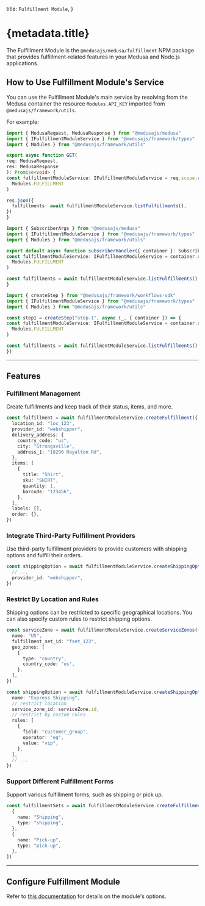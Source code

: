 
  title: `Fulfillment Module`,
}

# {metadata.title}

The Fulfillment Module is the `@medusajs/medusa/fulfillment` NPM package that provides fulfillment-related features in your Medusa and Node.js applications.

## How to Use Fulfillment Module's Service

You can use the Fulfillment Module's main service by resolving from the Medusa container the resource `Modules.API_KEY` imported from `@medusajs/framework/utils`.

For example:

<CodeTabs groupId="resource-type">
  <CodeTab label="API Route" value="api-route">

  ```ts title="src/api/store/custom/route.ts"
  import { MedusaRequest, MedusaResponse } from "@medusajs/medusa"
  import { IFulfillmentModuleService } from "@medusajs/framework/types"
  import { Modules } from "@medusajs/framework/utils"

export async function GET(
  req: MedusaRequest,
  res: MedusaResponse
): Promise<void> {
  const fulfillmentModuleService: IFulfillmentModuleService = req.scope.resolve(
    Modules.FULFILLMENT
  )

  res.json({
    fulfillments: await fulfillmentModuleService.listFulfillments(),
  })
}
```

  </CodeTab>
  <CodeTab label="Subscriber" value="subscribers">

  ```ts title="src/subscribers/custom-handler.ts"
  import { SubscriberArgs } from "@medusajs/medusa"
  import { IFulfillmentModuleService } from "@medusajs/framework/types"
  import { Modules } from "@medusajs/framework/utils"

export default async function subscriberHandler({ container }: SubscriberArgs) {
  const fulfillmentModuleService: IFulfillmentModuleService = container.resolve(
    Modules.FULFILLMENT
  )

  const fulfillments = await fulfillmentModuleService.listFulfillments()
}
```

  </CodeTab>
  <CodeTab label="Workflow Step" value="workflow-step">

  ```ts title="src/workflows/hello-world/step1.ts"
  import { createStep } from "@medusajs/framework/workflows-sdk"
  import { IFulfillmentModuleService } from "@medusajs/framework/types"
  import { Modules } from "@medusajs/framework/utils"

const step1 = createStep("step-1", async (_, { container }) => {
  const fulfillmentModuleService: IFulfillmentModuleService = container.resolve(
    Modules.FULFILLMENT
  )

  const fulfillments = await fulfillmentModuleService.listFulfillments()
})
```

  </CodeTab>
</CodeTabs>

---

## Features

### Fulfillment Management

Create fulfillments and keep track of their status, items, and more.

```ts
const fulfillment = await fulfillmentModuleService.createFulfillment({
  location_id: "loc_123",
  provider_id: "webshipper",
  delivery_address: {
    country_code: "us",
    city: "Strongsville",
    address_1: "18290 Royalton Rd",
  },
  items: [
    {
      title: "Shirt",
      sku: "SHIRT",
      quantity: 1,
      barcode: "123456",
    },
  ],
  labels: [],
  order: {},
})
```

### Integrate Third-Party Fulfillment Providers

Use third-party fulfillment providers to provide customers with shipping options and fulfill their orders.

```ts
const shippingOption = await fulfillmentModuleService.createShippingOptions({
  // ...
  provider_id: "webshipper",
})
```

### Restrict By Location and Rules

Shipping options can be restricted to specific geographical locations. You can also specify custom rules to restrict shipping options.

```ts
const serviceZone = await fulfillmentModuleService.createServiceZones({
  name: "US",
  fulfillment_set_id: "fset_123",
  geo_zones: [
    {
      type: "country",
      country_code: "us",
    },
  ],
})

const shippingOption = await fulfillmentModuleService.createShippingOptions({
  name: "Express Shipping",
  // restrict location
  service_zone_id: serviceZone.id,
  // restrict by custom rules
  rules: [
    {
      field: "customer_group",
      operator: "eq",
      value: "vip",
    },
  ],
  // ...
})
```

### Support Different Fulfillment Forms

Support various fulfillment forms, such as shipping or pick up.

```ts
const fulfillmentSets = await fulfillmentModuleService.createFulfillmentSets([
  {
    name: "Shipping",
    type: "shipping",
  },
  {
    name: "Pick-up",
    type: "pick-up",
  },
])
```

---

## Configure Fulfillment Module

Refer to [this documentation](./module-options/page.mdx) for details on the module's options.
